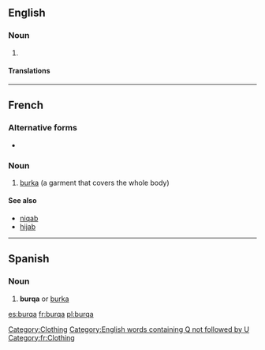 ==English==

===Noun===
{{en-noun}}

# {{alternative form of|burka}}

====Translations====
{{trans-see|burka}}

[[Category:Clothing]]
[[Category:English words containing Q not followed by U]]

----

==French==
{{wikipedia|lang=fr}}

===Alternative forms===
* {{l|fr|burka}}

===Noun===
{{fr-noun|f}}

# [[burka]] (a garment that covers the whole body)

====See also====
* [[niqab]]
* [[hijab]]

[[Category:fr:Clothing]]

----

==Spanish==

===Noun===
{{es-noun-m}}

# '''burqa''' or [[burka]]

[[es:burqa]]
[[fr:burqa]]
[[pl:burqa]]
